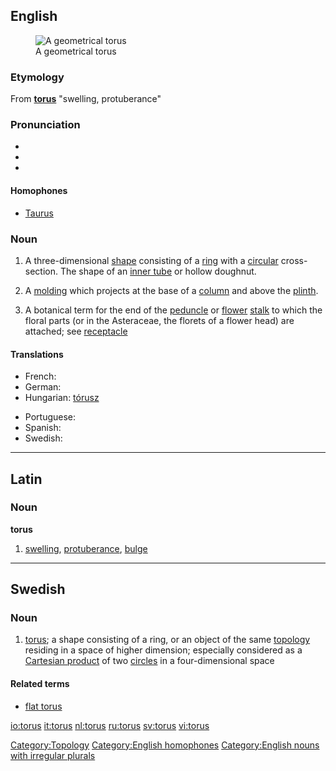 {{was wotd|2007|April|10}}
{{see|Torus}}
{{wikipedia}}
==English==
[[Image:Torus.png|thumb|A geometrical torus]]
===Etymology===
From {{L.}} '''[[#Latin|torus]]''' "swelling, protuberance"

===Pronunciation===
*{{IPA|/ˈtɔːrəs/}}
*{{audio|en-us-torus.ogg|Audio (US)}}
*{{rhymes|ɔːrəs}}

====Homophones====
*[[Taurus]]

===Noun===
{{en-noun|tor|i}}

# {{geometry}} A three-dimensional [[shape]] consisting of a [[ring]] with a [[circular]] cross-section. The shape of an [[inner tube]] or hollow doughnut.
# {{architecture}} A [[molding]] which projects at the base of a [[column]] and above the [[plinth]].
# {{botany}} A botanical term for the end of the [[peduncle]] or [[flower]] [[stalk]] to which the floral parts (or in the Asteraceae, the florets of a flower head) are attached; see [[receptacle]]

====Translations====
{{trans-top|three dimensional shape}}
* French: {{t+|fr|tore|m}}
* German: {{t-|de|Torus}}
* Hungarian: [[tórusz]]
{{trans-mid}}
* Portuguese: {{t+|pt|toro|m}}
* Spanish: {{t+|es|toro|m}}
* Swedish: {{t+|sv|torus|c}}
{{trans-bottom}}

[[Category:Topology]]
[[Category:English homophones]]
[[Category:English nouns with irregular plurals]]

----

==Latin==

===Noun===
'''torus'''

# [[swelling]], [[protuberance]], [[bulge]]


----

==Swedish==

===Noun===
{{sv-noun-reg-ar}}
{{infl|sv|noun|g=c}}

# {{context|topology|lang=sv}} [[#English|torus]]; a shape consisting of a ring, or an object of the same [[topology]] residing in a space of higher dimension; especially considered as a [[Cartesian product]] of two [[circle]]s in a four-dimensional space

====Related terms====
*[[flat torus]]




[[io:torus]]
[[it:torus]]
[[nl:torus]]
[[ru:torus]]
[[sv:torus]]
[[vi:torus]]